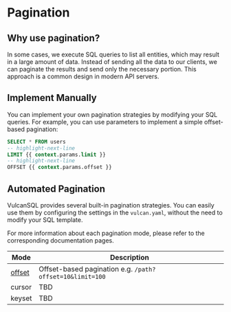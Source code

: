 # Pagination
## Why use pagination?

In some cases, we execute SQL queries to list all entities, which may result in a large amount of data. Instead of sending all the data to our clients, we can paginate the results and send only the necessary portion. This approach is a common design in modern API servers.

## Implement Manually

You can implement your own pagination strategies by modifying your SQL queries. For example, you can use parameters to implement a simple offset-based pagination:

```sql
SELECT * FROM users
-- highlight-next-line
LIMIT {{ context.params.limit }}
-- highlight-next-line
OFFSET {{ context.params.offset }}
```

## Automated Pagination
VulcanSQL provides several built-in pagination strategies. You can easily use them by configuring the settings in the `vulcan.yaml`, without the need to modify your SQL template.

For more information about each pagination mode, please refer to the corresponding documentation pages.

| Mode                          | Description                                            |
| ----------------------------- | ------------------------------------------------------ |
| [offset](./pagination/offset) | Offset-based pagination e.g. `/path?offset=10&limit=100` |
| cursor                        | TBD                                                    |
| keyset                        | TBD                                                    |
